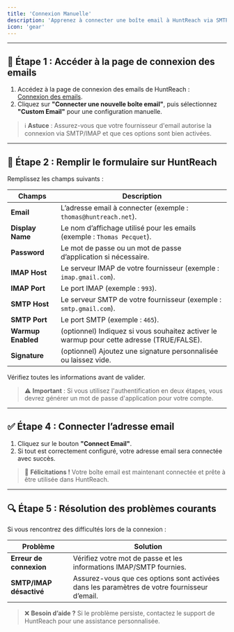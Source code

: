 ```yaml
---
title: 'Connexion Manuelle'
description: 'Apprenez à connecter une boîte email à HuntReach via SMTP/IMAP manuellement pour tous les fournisseurs.'
icon: 'gear'
---
```


---

## 🔗 Étape 1 : Accéder à la page de connexion des emails

1. Accédez à la page de connexion des emails de HuntReach :  
   [Connexion des emails](https://app.huntreach.com/dashboard/settings/emails).
2. Cliquez sur **"Connecter une nouvelle boîte email"**, puis sélectionnez **"Custom Email"** pour une configuration manuelle.

> ℹ️ **Astuce** : Assurez-vous que votre fournisseur d'email autorise la connexion via SMTP/IMAP et que ces options sont bien activées.

---

## 📝 Étape 2 : Remplir le formulaire sur HuntReach

Remplissez les champs suivants :

| Champs             | Description                                                                               |
| ------------------ | ----------------------------------------------------------------------------------------- |
| **Email**          | L’adresse email à connecter (exemple : `thomas@huntreach.net`).                           |
| **Display Name**   | Le nom d’affichage utilisé pour les emails (exemple : `Thomas Pecquet`).                  |
| **Password**       | Le mot de passe ou un mot de passe d’application si nécessaire.                           |
| **IMAP Host**      | Le serveur IMAP de votre fournisseur (exemple : `imap.gmail.com`).                        |
| **IMAP Port**      | Le port IMAP (exemple : `993`).                                                           |
| **SMTP Host**      | Le serveur SMTP de votre fournisseur (exemple : `smtp.gmail.com`).                        |
| **SMTP Port**      | Le port SMTP (exemple : `465`).                                                           |
| **Warmup Enabled** | (optionnel) Indiquez si vous souhaitez activer le warmup pour cette adresse (TRUE/FALSE). |
| **Signature**      | (optionnel) Ajoutez une signature personnalisée ou laissez vide.                          |

Vérifiez toutes les informations avant de valider.

> ⚠️ **Important** : Si vous utilisez l'authentification en deux étapes, vous devrez générer un mot de passe d'application pour votre compte.

---

## ✅ Étape 4 : Connecter l’adresse email

1. Cliquez sur le bouton **"Connect Email"**.
2. Si tout est correctement configuré, votre adresse email sera connectée avec succès.

> 🎉 **Félicitations !** Votre boîte email est maintenant connectée et prête à être utilisée dans HuntReach.

---

## 🔍 Étape 5 : Résolution des problèmes courants

Si vous rencontrez des difficultés lors de la connexion :

| Problème                | Solution                                                                                     |
| ----------------------- | -------------------------------------------------------------------------------------------- |
| **Erreur de connexion** | Vérifiez votre mot de passe et les informations IMAP/SMTP fournies.                          |
| **SMTP/IMAP désactivé** | Assurez-vous que ces options sont activées dans les paramètres de votre fournisseur d’email. |

> ❌ **Besoin d’aide ?** Si le problème persiste, contactez le support de HuntReach pour une assistance personnalisée.
